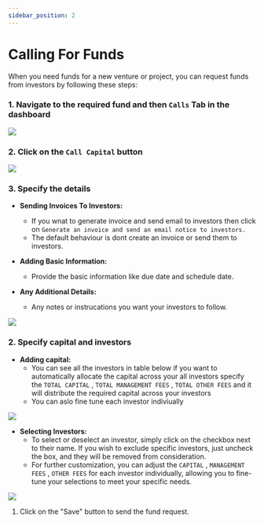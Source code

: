 ```yaml
---
sidebar_position: 2
---
```



# Calling For Funds

When you need funds for a new venture or project, you can request funds from investors by following these steps:

### 1. Navigate to the required fund and then `Calls` Tab in the dashboard

<Image src='docs/Screenshot4.png' />

### 2. Click on the `Call Capital` button

<Image src='docs/Screenshot5.png' />

### 3. Specify the details

- **Sending Invoices To Investors:**
  - If you wnat to generate invoice and send email to investors then click on `Generate an invoice and send an email notice to investors.`
  - The default behaviour is dont create an invoice or send them to investors.

- **Adding Basic Information:**
  - Provide the basic information like due date and schedule date.

- **Any Additional Details:**
  - Any notes or instrucations you want your investors to follow.

<Image src='docs/Screenshot6.png' />

### 2. Specify capital and investors

- **Adding capital:**
  - You can see all the investors in table below if you want to automatically allocate the capital across your all investors specify the `TOTAL CAPITAL` , `TOTAL MANAGEMENT FEES` , `TOTAL OTHER FEES` and it will distribute the required capital across your investors
  - You can aslo fine tune each investor indiviually
<Image src='docs/Screenshot7.1.png' />

- **Selecting Investors:**
  - To select or deselect an investor, simply click on the checkbox next to their name. If you wish to exclude specific investors, just uncheck the box, and they will be  removed from consideration.
  - For further customization, you can adjust the `CAPITAL` , `MANAGEMENT FEES` , `OTHER FEES` for each investor individually, allowing you to fine-tune your   selections to meet your specific needs.

<Image src='docs/Screenshot7.png' />

<!-- <img
  src={require('./assets/static/img/docusaurus.png').default}
  alt="Example banner"
/> -->

1. Click on the "Save" button to send the fund request.
